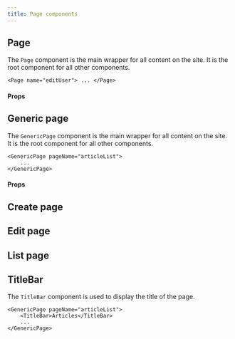 ```yaml
---
title: Page components
---
```



## Page

The `Page` component is the main wrapper for all content on the site. It is the root component for all other components.


```tsx
<Page name="editUser"> ... </Page>
```

#### Props

<PropsTable>
  <SharedProps.name required />
  <SharedProps.children required />
  <SharedProps.key />
</PropsTable>

## Generic page

The `GenericPage` component is the main wrapper for all content on the site. It is the root component for all other components.


```tsx
<GenericPage pageName="articleList">
    ...
</GenericPage>
```

#### Props

<PropsTable>
  <SharedProps.name required />
  <SharedProps.children required />
  <SharedProps.key />
</PropsTable>

## Create page

## Edit page

## List page

## TitleBar

The `TitleBar` component is used to display the title of the page.

```tsx
<GenericPage pageName="articleList">
    <TitleBar>Articles</TitleBar>
    ...
</GenericPage>
```
<PropsTable>
  <SharedProps.children required />
  <SharedProps.actions />
  <SharedProps.headingProps />
  <SharedProps.navigation />
  <SharedProps.key />
</PropsTable>
